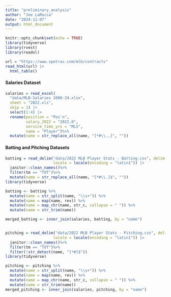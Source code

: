 ```yaml
---
title: "preliminary_analysis"
author: "Joe LaRocca"
date: "2024-11-07"
output: html_document
---
```


```r
knitr::opts_chunk$set(echo = TRUE)
library(tidyverse)
library(rvest)
library(readxl)
```

```r

url = "https://www.spotrac.com/mlb/contracts"
read_html(url) |>
  html_table()

```

#### Salaries Dataset

```r

salaries = read_excel(
  "data/MLB-Salaries 2000-24.xlsx", 
  sheet = "2022.xls",
  skip = 1) |>
  select(1:4) |>
  rename(position = "Pos'n",
         salary_2022 = "2022.0",
         service_time_yrs = "MLS",
         name = "Player")%>%
  mutate(name = str_replace_all(name, "[*#\\.,]", ""))


```

#### Batting and Pitching Datasets

```r

batting = read_delim("data/2022 MLB Player Stats - Batting.csv", delim = ";",
                     locale = locale(encoding = "latin1")) |>
  janitor::clean_names()%>%
  filter(tm == "TOT")%>%
  mutate(name = str_replace_all(name, "[*#\\.]$", ""))
library(tidyverse)

batting <- batting %>%
  mutate(name = str_split(name, "\\s+")) %>% 
  mutate(name = map(name, rev)) %>%           
  mutate(name = map_chr(name, str_c, collapse = " ")) %>% 
  mutate(name = str_trim(name))               

merged_batting <- inner_join(salaries, batting, by = "name")



```

```r

pitching = read_delim("data/2022 MLB Player Stats - Pitching.csv", delim = ";",
                     locale = locale(encoding = "latin1")) |>
  janitor::clean_names()%>%
  filter(tm == "TOT")%>%
  filter(!str_detect(name, "[*#]$"))
library(tidyverse)

pitching <- pitching %>%
  mutate(name = str_split(name, "\\s+")) %>%  
  mutate(name = map(name, rev)) %>%           
  mutate(name = map_chr(name, str_c, collapse = " ")) %>% 
  mutate(name = str_trim(name))               
merged_pitching <- inner_join(salaries, pitching, by = "name")




```